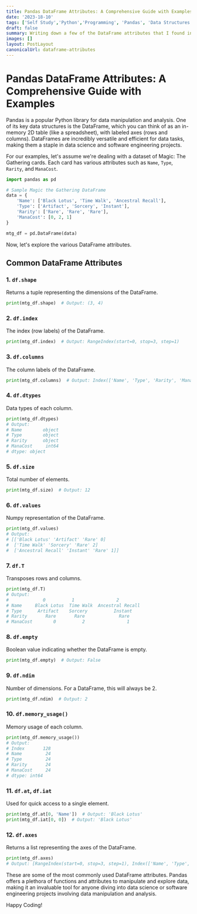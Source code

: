 ```yaml
---
title: Pandas DataFrame Attributes: A Comprehensive Guide with Examples
date: '2023-18-10'
tags: ['Self Study','Python','Programming', 'Pandas', 'Data Structures']
draft: false
summary: Writing down a few of the DataFrame attributes that I found interesting while studying.
images: []
layout: PostLayout
canonicalUrl: dataframe-attributes
---
```

# Pandas DataFrame Attributes: A Comprehensive Guide with Examples

Pandas is a popular Python library for data manipulation and analysis. One of its key data structures is the DataFrame, which you can think of as an in-memory 2D table (like a spreadsheet), with labeled axes (rows and columns). DataFrames are incredibly versatile and efficient for data tasks, making them a staple in data science and software engineering projects.

For our examples, let's assume we're dealing with a dataset of Magic: The Gathering cards. Each card has various attributes such as `Name`, `Type`, `Rarity`, and `ManaCost`.

```python
import pandas as pd

# Sample Magic the Gathering DataFrame
data = {
    'Name': ['Black Lotus', 'Time Walk', 'Ancestral Recall'],
    'Type': ['Artifact', 'Sorcery', 'Instant'],
    'Rarity': ['Rare', 'Rare', 'Rare'],
    'ManaCost': [0, 2, 1]
}

mtg_df = pd.DataFrame(data)
```

Now, let's explore the various DataFrame attributes.

## Common DataFrame Attributes

### 1. `df.shape`

Returns a tuple representing the dimensions of the DataFrame.

```python
print(mtg_df.shape)  # Output: (3, 4)
```

### 2. `df.index`

The index (row labels) of the DataFrame.

```python
print(mtg_df.index)  # Output: RangeIndex(start=0, stop=3, step=1)
```

### 3. `df.columns`

The column labels of the DataFrame.

```python
print(mtg_df.columns)  # Output: Index(['Name', 'Type', 'Rarity', 'ManaCost'], dtype='object')
```

### 4. `df.dtypes`

Data types of each column.

```python
print(mtg_df.dtypes)
# Output:
# Name        object
# Type        object
# Rarity      object
# ManaCost     int64
# dtype: object
```

### 5. `df.size`

Total number of elements.

```python
print(mtg_df.size)  # Output: 12
```

### 6. `df.values`

Numpy representation of the DataFrame.

```python
print(mtg_df.values)
# Output:
# [['Black Lotus' 'Artifact' 'Rare' 0]
#  ['Time Walk' 'Sorcery' 'Rare' 2]
#  ['Ancestral Recall' 'Instant' 'Rare' 1]]
```

### 7. `df.T`

Transposes rows and columns.

```python
print(mtg_df.T)
# Output:
#             0          1                2
# Name     Black Lotus  Time Walk  Ancestral Recall
# Type      Artifact    Sorcery          Instant
# Rarity       Rare       Rare             Rare
# ManaCost        0          2                1
```

### 8. `df.empty`

Boolean value indicating whether the DataFrame is empty.

```python
print(mtg_df.empty)  # Output: False
```

### 9. `df.ndim`

Number of dimensions. For a DataFrame, this will always be 2.

```python
print(mtg_df.ndim)  # Output: 2
```

### 10. `df.memory_usage()`

Memory usage of each column.

```python
print(mtg_df.memory_usage())
# Output:
# Index       128
# Name         24
# Type         24
# Rarity       24
# ManaCost     24
# dtype: int64
```

### 11. `df.at`, `df.iat`

Used for quick access to a single element.

```python
print(mtg_df.at[0, 'Name'])  # Output: 'Black Lotus'
print(mtg_df.iat[0, 0])  # Output: 'Black Lotus'
```

### 12. `df.axes`

Returns a list representing the axes of the DataFrame.

```python
print(mtg_df.axes)
# Output: [RangeIndex(start=0, stop=3, step=1), Index(['Name', 'Type', 'Rarity', 'ManaCost'], dtype='object')]
```

These are some of the most commonly used DataFrame attributes. Pandas offers a plethora of functions and attributes to manipulate and explore data, making it an invaluable tool for anyone diving into data science or software engineering projects involving data manipulation and analysis.

Happy Coding!